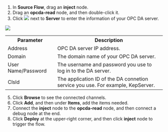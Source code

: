 1. In **Source Flow**, drag an **inject** node.
2. Drag an **opcda-read** node, and then double-click it.
4. Click <img src="http://communityimage2.oss-cn-hangzhou.aliyuncs.com/84.png" /> next to **Server** to enter the information of your OPC DA server.

<img width={300} src="http://communityimage2.oss-cn-hangzhou.aliyuncs.com/88.png" />

<table>
  <tr>
    <th>Parameter</th>
    <th>Description</th>
  </tr>
  <tr>
    <td>Address</td>
    <td>OPC DA server IP address.</td>
  </tr>
  <tr>
    <td>Domain</td>
    <td>The domain name of your OPC DA server.</td>
  </tr>
  <tr>
    <td>User Name/Password</td>
    <td>The username and password you use to log in to the DA server.</td>
  </tr>
  <tr>
    <td>Clsld</td>
    <td>The application ID of the DA connetion service you use. For example, KepServer.</td>
  </tr>
</table>

5. Click **Browse** to see the connected channels.
6. Click **Add**, and then under **Items**, add the items needed.
7. Connect the **inject** node to the **opcda-read** node, and then connect a debug node at the end.
8. Click **Deploy** at the upper-right corner, and then click **inject** node to trigger the flow.


